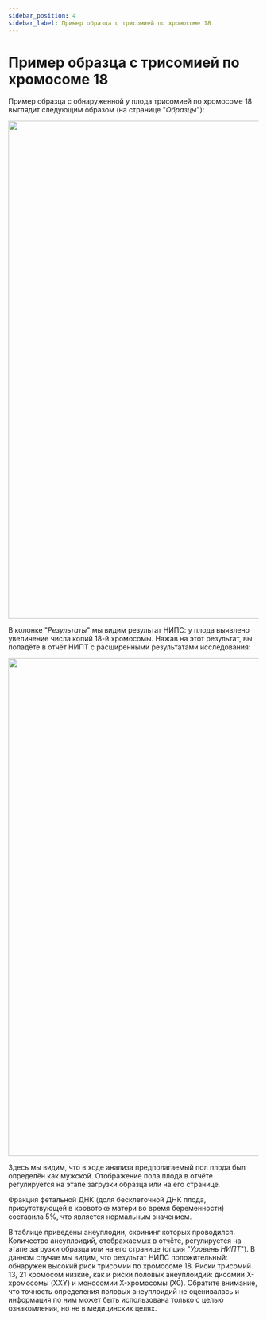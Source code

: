 ```yaml
---
sidebar_position: 4
sidebar_label: Пример образца с трисомией по хромосоме 18
---
```


# Пример образца с трисомией по хромосоме 18

Пример образца с обнаруженной у плода трисомией по хромосоме 18 выглядит следующим
образом (на странице "*Образцы*"):

<p align="center">
<img src={require('/img/rus/t18.png').default} width="1000"/>
</p>

В колонке "*Результаты*" мы видим результат НИПС: у плода выявлено увеличение числа копий 18-й хромосомы.
Нажав на этот результат, вы попадёте в отчёт НИПТ с расширенными результатами исследования:

<p align="center">
<img src={require('/img/rus/t18_result.png').default} width="1000"/>
</p>

Здесь мы видим, что в ходе анализа предполагаемый пол плода был определён как мужской. Отображение пола
плода в отчёте регулируется на этапе загрузки образца или на его странице.

Фракция фетальной ДНК (доля бесклеточной ДНК плода, присутствующей в
кровотоке матери во время беременности) составила 5%, что является нормальным значением.

В таблице приведены анеуплодии, скрининг которых проводился. Количество анеуплоидий, отображаемых в отчёте,
регулируется на этапе загрузки образца или на его странице (опция "*Уровень НИПТ*"). В данном случае мы видим,
что результат НИПС положительный: обнаружен высокий риск трисомии по хромосоме 18. Риски трисомий 13, 21
хромосом низкие, как и риски половых анеуплоидий: дисомии Х-хромосомы (XXY) и моносомии X-хромосомы (X0).
Обратите внимание, что точность определения половых анеуплоидий не оценивалась и информация по ним может
быть использована только с целью ознакомления, но не в медицинских целях.
